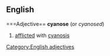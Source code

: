 ==English==
===Adjective==
'''cyanose'''  (or ''cyanosed'')
#[[afflicted]] with [[cyanosis]]
[[Category:English adjectives]]